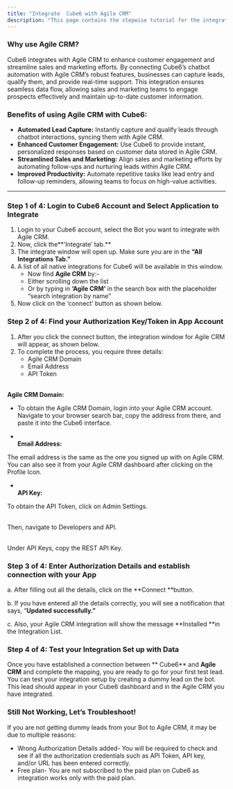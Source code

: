 ```yaml
---
title: "Integrate  Cube6 with Agile CRM"
description: "This page contains the stepwise tutorial for the integration with  Cube6"
---
```


### **Why use Agile CRM?**

 Cube6 integrates with Agile CRM to enhance customer engagement and streamline sales and marketing efforts. By connecting  Cube6’s chatbot automation with Agile CRM’s robust features, businesses can capture leads, qualify them, and provide real-time support. This integration ensures seamless data flow, allowing sales and marketing teams to engage prospects effectively and maintain up-to-date customer information.

### **Benefits of using Agile CRM with  Cube6:**

- **Automated Lead Capture:** Instantly capture and qualify leads through chatbot interactions, syncing them with Agile CRM.
- **Enhanced Customer Engagement:** Use  Cube6 to provide instant, personalized responses based on customer data stored in Agile CRM.
- **Streamlined Sales and Marketing:** Align sales and marketing efforts by automating follow-ups and nurturing leads within Agile CRM.
- **Improved Productivity:** Automate repetitive tasks like lead entry and follow-up reminders, allowing teams to focus on high-value activities.

---

### **Step 1 of 4: Login to  Cube6 Account and Select Application to Integrate**

1. Login to your  Cube6 account, select the Bot you want to integrate with Agile CRM.
2. Now, click the**‘Integrate’ tab.** 
3. The integrate window will open up. Make sure you are in the **“All Integrations Tab.”**
4. A list of all native integrations for  Cube6 will be available in this window.
   - Now find **Agile CRM** by:-
   - Either scrolling down the list
   - Or by typing in **‘Agile CRM’** in the search box with the placeholder “search integration by name”
5. Now click on the ‘connect’ button as shown below.

### **Step 2 of 4: Find your Authorization Key/Token in App Account**

1. After you click the connect button, the integration window for Agile CRM will appear, as shown below.
2. To complete the process, you require three details:
   - Agile CRM Domain
   - Email Address
   - API Token

**\
Agile CRM Domain:**

- To obtain the Agile CRM Domain, login into your Agile CRM account. Navigate to your browser search bar, copy the address from there, and paste it into the  Cube6 interface.


- **\
  Email Address:**

The email address is the same as the one you signed up with on Agile CRM. You can also see it from your Agile CRM dashboard after clicking on the Profile Icon.

- **\
  API Key:**

To obtain the API Token, click on Admin Settings.

\
Then, navigate to Developers and API.

\
Under API Keys, copy the REST API Key.

### **Step 3 of 4: Enter Authorization Details and establish connection with your App**

a. After filling out all the details, click on the **Connect **button.

b. If you have entered all the details correctly, you will see a notification that says, “**Updated successfully.”**

c. Also, your Agile CRM integration will show the message **Installed **in the Integration List.

### **Step 4 of 4: Test your Integration Set up with Data**

Once you have established a connection between ** Cube6** and **Agile CRM** and complete the mapping, you are ready to go for your first test lead. You can test your integration setup by creating a dummy lead on the bot. This lead should appear in your  Cube6 dashboard and in the Agile CRM you have integrated.

### **Still Not Working, Let’s Troubleshoot\!**

If you are not getting dummy leads from your Bot to Agile CRM, it may be due to multiple reasons:

- Wrong Authorization Details added- You will be required to check and see if all the authorization credentials such as API Token, API key, and/or URL has been entered correctly.
- Free plan- You are not subscribed to the paid plan on  Cube6 as integration works only with the paid plan.

 
